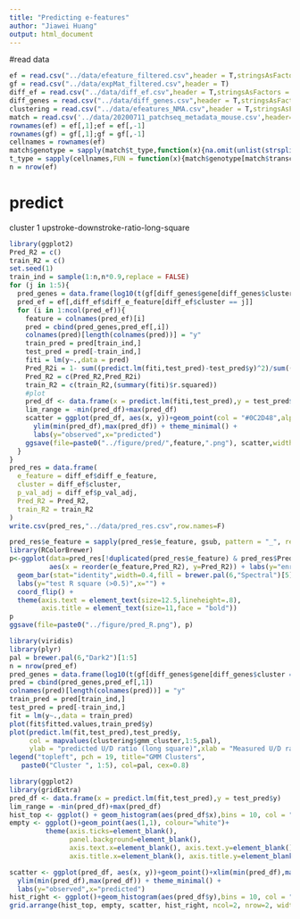 ---
title: "Predicting e-features"
author: "Jiawei Huang"
output: html_document
---


#read data

```{r}
ef = read.csv("../data/efeature_filtered.csv",header = T,stringsAsFactors = F)
gf = read.csv("../data/expMat_filtered.csv",header = T)
diff_ef = read.csv("../data/diff_ef.csv",header = T,stringsAsFactors = F)
diff_genes = read.csv("../data/diff_genes.csv",header = T,stringsAsFactors = F)
clustering = read.csv("../data/efeatures_NMA.csv",header = T,stringsAsFactors = F)
match = read.csv('../data/20200711_patchseq_metadata_mouse.csv',header=T,check.names = F,stringsAsFactors = F)
rownames(ef) = ef[,1];ef = ef[,-1]
rownames(gf) = gf[,1];gf = gf[,-1]
cellnames = rownames(ef)
match$genotype = sapply(match$t_type,function(x){na.omit(unlist(strsplit(x, " ")))[1]})
t_type = sapply(cellnames,FUN = function(x){match$genotype[match$transcriptomics_sample_id==x]})
n = nrow(ef)
```

# predict

cluster 1 upstroke-downstroke-ratio-long-square 

```{r}
library(ggplot2)
Pred_R2 = c()
train_R2 = c()
set.seed(1)
train_ind = sample(1:n,n*0.9,replace = FALSE)
for (j in 1:5){
  pred_genes = data.frame(log10(t(gf[diff_genes$gene[diff_genes$cluster == paste0("Cluster ",j) & diff_genes$p_val_adj <0.05],])+1))
  pred_ef = ef[,diff_ef$diff_e_feature[diff_ef$cluster == j]]
  for (i in 1:ncol(pred_ef)){
    feature = colnames(pred_ef)[i]
    pred = cbind(pred_genes,pred_ef[,i])
    colnames(pred)[length(colnames(pred))] = "y"
    train_pred = pred[train_ind,]
    test_pred = pred[-train_ind,]
    fiti = lm(y~.,data = pred)
    Pred_R2i = 1- sum((predict.lm(fiti,test_pred)-test_pred$y)^2)/sum((test_pred$y - mean(test_pred$y))^2)
    Pred_R2 = c(Pred_R2,Pred_R2i)
    train_R2 = c(train_R2,(summary(fiti)$r.squared))
    #plot
    pred_df <- data.frame(x = predict.lm(fiti,test_pred),y = test_pred$y)
    lim_range = -min(pred_df)+max(pred_df)
    scatter = ggplot(pred_df, aes(x, y))+geom_point(col = "#0C2D48",alpha = 0.6,size = 2)+xlim(min(pred_df),max(pred_df)) + 
      ylim(min(pred_df),max(pred_df)) + theme_minimal() + 
      labs(y="observed",x="predicted")
    ggsave(file=paste0("../figure/pred/",feature,".png"), scatter,width = 10,height = 10, units = "cm")
  }
}
pred_res = data.frame(
  e_feature = diff_ef$diff_e_feature,
  cluster = diff_ef$cluster,
  p_val_adj = diff_ef$p_val_adj,
  Pred_R2 = Pred_R2,
  train_R2 = train_R2
)
write.csv(pred_res,"../data/pred_res.csv",row.names=F)
```

```{r}
pred_res$e_feature = sapply(pred_res$e_feature, gsub, pattern = "_", replacement = " ", fixed = TRUE)
library(RColorBrewer)
p<-ggplot(data=pred_res[!duplicated(pred_res$e_feature) & pred_res$Pred_R2>0.5,], 
          aes(x = reorder(e_feature,Pred_R2), y=Pred_R2)) + labs(y="enrichment")+
  geom_bar(stat="identity",width=0.4,fill = brewer.pal(6,"Spectral")[5],alpha = 0.8)+ theme_minimal() + 
  labs(y="test R square (>0.5)",x="") +
  coord_flip() + 
  theme(axis.text = element_text(size=12.5,lineheight=.8),
        axis.title = element_text(size=11,face = "bold")) 
p
ggsave(file=paste0("../figure/pred_R.png"), p)
```



```{r}
library(viridis)
library(plyr)
pal = brewer.pal(6,"Dark2")[1:5]
n = nrow(pred_ef)
pred_genes = data.frame(log10(t(gf[diff_genes$gene[diff_genes$cluster == paste0("Cluster ",1)],])+1))
pred = cbind(pred_genes,pred_ef[,1])
colnames(pred)[length(colnames(pred))] = "y"
train_pred = pred[train_ind,]
test_pred = pred[-train_ind,]
fit = lm(y~.,data = train_pred)
plot(fit$fitted.values,train_pred$y)
plot(predict.lm(fit,test_pred),test_pred$y,
     col = mapvalues(clustering$gmm_cluster,1:5,pal),
     ylab = "predicted U/D ratio (long square)",xlab = "Measured U/D ratio (long square)",pch = 19)
legend("topleft", pch = 19, title="GMM Clusters",
   paste0("Cluster ", 1:5), col=pal, cex=0.8)
```

```{r}
library(ggplot2)
library(gridExtra)
pred_df <- data.frame(x = predict.lm(fit,test_pred),y = test_pred$y)
lim_range = -min(pred_df)+max(pred_df)
hist_top <- ggplot() + geom_histogram(aes(pred_df$x),bins = 10, col = "gray") + theme_minimal()+labs(y="",x="")
empty <- ggplot()+geom_point(aes(1,1), colour="white")+
         theme(axis.ticks=element_blank(), 
               panel.background=element_blank(), 
               axis.text.x=element_blank(), axis.text.y=element_blank(),           
               axis.title.x=element_blank(), axis.title.y=element_blank())

scatter <- ggplot(pred_df, aes(x, y))+geom_point()+xlim(min(pred_df),max(pred_df)) + 
  ylim(min(pred_df),max(pred_df)) + theme_minimal() + 
  labs(y="observed",x="predicted")
hist_right <- ggplot()+geom_histogram(aes(pred_df$y),bins = 10, col = "gray", fill = "#6D1A36")+coord_flip()+ theme_minimal()+labs(y="",x="")
grid.arrange(hist_top, empty, scatter, hist_right, ncol=2, nrow=2, widths=c(4, 1), heights=c(1, 4))
```

